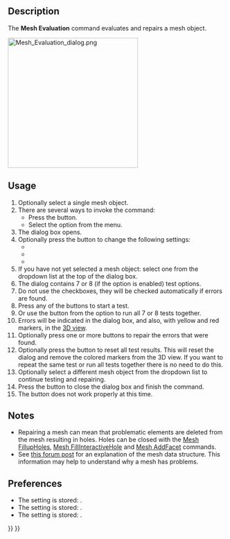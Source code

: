 <languages/>

{{Docnav
|[[Mesh_RemeshGmsh|RemeshGmsh]]
|[[Mesh_EvaluateFacet|EvaluateFacet]]
|[[Mesh_Workbench|Mesh]]
|IconL=Mesh_RemeshGmsh.svg
|IconR=Mesh_EvaluateFacet.svg
|IconC=Workbench_Mesh.svg
}}

{{GuiCommand
|Name=Mesh Evaluation
|MenuLocation=Meshes → Analyze → Evaluate and repair mesh...
|Workbenches=[[Mesh_Workbench|Mesh]]
}}

==Description==

The '''Mesh Evaluation''' command evaluates and repairs a mesh object.

[[Image:Mesh_Evaluation_dialog.png|300px]]
{{Caption|The Evaluate & Repair Mesh dialog box with the Folds on surface option enabled}}

==Usage==

# Optionally select a single mesh object.
# There are several ways to invoke the command:
#* Press the {{Button|[[Image:Mesh_Evaluation.svg|16px]] [[Mesh_Evaluation|Evaluate and repair mesh...]]}} button.
#* Select the {{MenuCommand|Meshes → Analyze → [[Image:Mesh_Evaluation.svg|16px]] Evaluate and repair mesh...}} option from the menu.
# The {{MenuCommand|Evaluate & Repair Mesh}} dialog box opens.
# Optionally press the {{Button|Settings...}} button to change the following settings:
#* {{MenuCommand|Check for non-manifold points}}
#* {{MenuCommand|Enable check for folds on surface}}
#* {{MenuCommand|Only consider zero area faces as degenerated}}
# If you have not yet selected a mesh object: select one from the dropdown list at the top of the dialog box.
# The dialog contains 7 or 8 (if the {{MenuCommand|Folds on surface}} option is enabled) test options.
# Do not use the checkboxes, they will be checked automatically if errors are found.
# Press any of the {{Button|Analyze}} buttons to start a test.
# Or use the {{Button|Analyze}} button from the {{MenuCommand|All above tests together}} option to run all 7 or 8 tests together.
# Errors will be indicated in the dialog box, and also, with yellow and red markers, in the [[3D_view|3D view]].
# Optionally press one or more {{Button|Repair}} buttons to repair the errors that were found.
# Optionally press the {{Button|Reset}} button to reset all test results. This will reset the dialog and remove the colored markers from the 3D view. If you want to repeat the same test or run all tests together there is no need to do this.
# Optionally select a different mesh object from the dropdown list to continue testing and repairing.
# Press the {{Button|Close}} button to close the dialog box and finish the command.
# The {{Button|Refresh}} button does not work properly at this time.

==Notes==

* Repairing a mesh can mean that problematic elements are deleted from the mesh resulting in holes. Holes can be closed with the [[Mesh_FillupHoles|Mesh FillupHoles]], [[Mesh_FillInteractiveHole|Mesh FillInteractiveHole]] and [[Mesh_AddFacet|Mesh AddFacet]] commands.
* See [https://forum.freecadweb.org/viewtopic.php?f=3&p=533252#p533252 this forum post] for an explanation of the mesh data structure. This information may help to understand why a mesh has problems.

==Preferences==

* The {{MenuCommand|Check for non-manifold points}} setting is stored: {{MenuCommand|Tools → Edit parameters... → BaseApp → Preferences → Mod → Mesh → Evaluation → CheckNonManifoldPoints}}.
* The {{MenuCommand|Enable check for folds on surface}} setting is stored: {{MenuCommand|Tools → Edit parameters... → BaseApp → Preferences → Mod → Mesh → Evaluation → EnableFoldsCheck}}.
* The {{MenuCommand|Only consider zero area faces as degenerated}} setting is stored: {{MenuCommand|Tools → Edit parameters... → BaseApp → Preferences → Mod → Mesh → Evaluation → StrictlyDegenerated}}.


{{Docnav
|[[Mesh_RemeshGmsh|RemeshGmsh]]
|[[Mesh_EvaluateFacet|EvaluateFacet]]
|[[Mesh_Workbench|Mesh]]
|IconL=Mesh_RemeshGmsh.svg
|IconR=Mesh_EvaluateFacet.svg
|IconC=Workbench_Mesh.svg
}}

{{Mesh Tools navi{{#translation:}}}}
{{Userdocnavi{{#translation:}}}}
{{clear}}